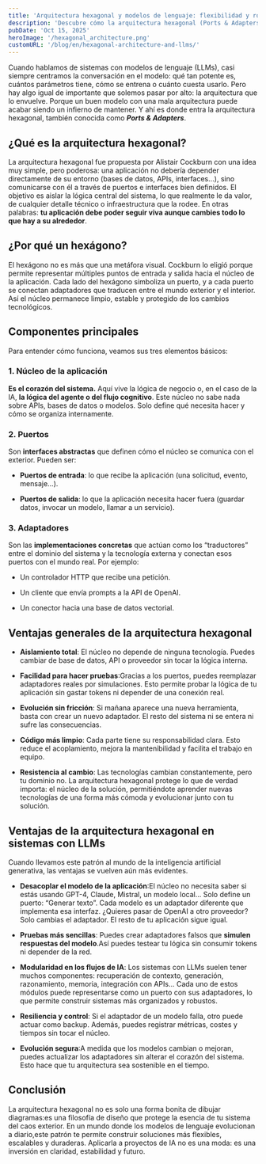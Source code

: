 ```yaml
---
title: 'Arquitectura hexagonal y modelos de lenguaje: flexibilidad y robustez en la IA'
description: 'Descubre cómo la arquitectura hexagonal (Ports & Adapters) puede transformar la forma en que construyes sistemas de inteligencia artificial con modelos de lenguaje (LLMs). Aprende qué es, por qué se representa con un hexágono, cuáles son sus componentes y cómo este enfoque mejora la flexibilidad, el mantenimiento y la evolución de las aplicaciones basadas en IA generativa.'
pubDate: 'Oct 15, 2025'
heroImage: '/hexagonal_architecture.png'
customURL: '/blog/en/hexagonal-architecture-and-llms/'
---
```


Cuando hablamos de sistemas con modelos de lenguaje (LLMs), casi siempre centramos la conversación en el modelo: qué tan potente es, cuántos parámetros tiene, cómo se entrena o cuánto cuesta usarlo. Pero hay algo igual de importante que solemos pasar por alto: la arquitectura que lo envuelve. Porque un buen modelo con una mala arquitectura puede acabar siendo un infierno de mantener. Y ahí es donde entra la arquitectura hexagonal, también conocida como **_Ports & Adapters_**.

## ¿Qué es la arquitectura hexagonal?

La arquitectura hexagonal fue propuesta por Alistair Cockburn con una idea muy simple, pero poderosa: una aplicación no debería depender directamente de su entorno (bases de datos, APIs, interfaces…), sino comunicarse con él a través de puertos e interfaces bien definidos. El objetivo es aislar la lógica central del sistema, lo que realmente le da valor, de cualquier detalle técnico o infraestructura que la rodee.
En otras palabras: **tu aplicación debe poder seguir viva aunque cambies todo lo que hay a su alrededor**.

## ¿Por qué un hexágono?

El hexágono no es más que una metáfora visual. Cockburn lo eligió porque permite representar múltiples puntos de entrada y salida hacia el núcleo de la aplicación. Cada lado del hexágono simboliza un puerto, y a cada puerto se conectan adaptadores que traducen entre el mundo exterior y el interior. Así el núcleo permanece limpio, estable y protegido de los cambios tecnológicos.

## Componentes principales

Para entender cómo funciona, veamos sus tres elementos básicos:

### 1. Núcleo de la aplicación

**Es el corazón del sistema.**
Aquí vive la lógica de negocio o, en el caso de la IA, **la lógica del agente o del flujo cognitivo**. Este núcleo no sabe nada sobre APIs, bases de datos o modelos. Solo define qué necesita hacer y cómo se organiza internamente.

### 2. Puertos

Son **interfaces abstractas** que definen cómo el núcleo se comunica con el exterior. Pueden ser:

- **Puertos de entrada**: lo que recibe la aplicación (una solicitud, evento, mensaje…).

- **Puertos de salida**: lo que la aplicación necesita hacer fuera (guardar datos, invocar un modelo, llamar a un servicio).

### 3. Adaptadores

Son las **implementaciones concretas** que actúan como los “traductores” entre el dominio del sistema y la tecnología externa y conectan esos puertos con el mundo real.
Por ejemplo:

- Un controlador HTTP que recibe una petición.

- Un cliente que envía prompts a la API de OpenAI.

- Un conector hacia una base de datos vectorial.



## Ventajas generales de la arquitectura hexagonal

- **Aislamiento total**: El núcleo no depende de ninguna tecnología. Puedes cambiar de base de datos, API o proveedor sin tocar la lógica interna.

- **Facilidad para hacer pruebas**:Gracias a los puertos, puedes reemplazar adaptadores reales por simulaciones. Esto permite probar la lógica de tu aplicación sin gastar tokens ni depender de una conexión real.

- **Evolución sin fricción**: Si mañana aparece una nueva herramienta, basta con crear un nuevo adaptador. El resto del sistema ni se entera ni sufre las consecuencias.

- **Código más limpio**: Cada parte tiene su responsabilidad clara. Esto reduce el acoplamiento, mejora la mantenibilidad y facilita el trabajo en equipo.

- **Resistencia al cambio**: Las tecnologías cambian constantemente, pero tu dominio no. La arquitectura hexagonal protege lo que de verdad importa: el núcleo de la solución, permitiéndote aprender nuevas tecnologías de una forma más cómoda y evolucionar junto con tu solución.

## Ventajas de la arquitectura hexagonal en sistemas con LLMs

Cuando llevamos este patrón al mundo de la inteligencia artificial generativa, las ventajas se vuelven aún más evidentes.

- **Desacoplar el modelo de la aplicación**:El núcleo no necesita saber si estás usando GPT-4, Claude, Mistral, un modelo local... Solo define un puerto: “Generar texto”. Cada modelo es un adaptador diferente que implementa esa interfaz. ¿Quieres pasar de OpenAI a otro proveedor? Solo cambias el adaptador. El resto de tu aplicación sigue igual.

- **Pruebas más sencillas**: Puedes crear adaptadores falsos que **simulen respuestas del modelo**.Así puedes testear tu lógica sin consumir tokens ni depender de la red.

- **Modularidad en los flujos de IA**: Los sistemas con LLMs suelen tener muchos componentes: recuperación de contexto, generación, razonamiento, memoria, integración con APIs…
Cada uno de estos módulos puede representarse como un puerto con sus adaptadores, lo que permite construir sistemas más organizados y robustos.

- **Resiliencia y control**: Si el adaptador de un modelo falla, otro puede actuar como backup. Además, puedes registrar métricas, costes y tiempos sin tocar el núcleo.

- **Evolución segura**:A medida que los modelos cambian o mejoran, puedes actualizar los adaptadores sin alterar el corazón del sistema. Esto hace que tu arquitectura sea sostenible en el tiempo.

## Conclusión

La arquitectura hexagonal no es solo una forma bonita de dibujar diagramas:es una filosofía de diseño que protege la esencia de tu sistema del caos exterior. En un mundo donde los modelos de lenguaje evolucionan a diario,este patrón te permite construir soluciones más flexibles, escalables y duraderas.
 Aplicarla a proyectos de IA no es una moda: es una inversión en claridad, estabilidad y futuro.